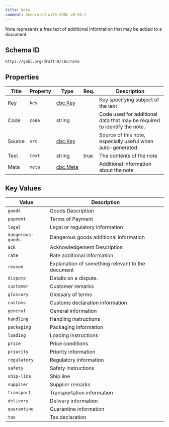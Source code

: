 ```yaml
---
title: Note
comment: Generated with GOBL v0.50.1
---
```


Note represents a free text of additional information that may be added to a document.

## Schema ID

`https://gobl.org/draft-0/cbc/note`

## Properties

| Title  | Property | Type                          | Req. | Description                                                              |
|--------|----------|-------------------------------|------|--------------------------------------------------------------------------|
| Key    | `key`    | [cbc.Key](/draft-0/cbc/key)   |      | Key specifying subject of the text                                       |
| Code   | `code`   | string                        |      | Code used for additional data that may be required to identify the note. |
| Source | `src`    | [cbc.Key](/draft-0/cbc/key)   |      | Source of this note, especially useful when auto-generated.              |
| Text   | `text`   | string                        | true | The contents of the note                                                 |
| Meta   | `meta`   | [cbc.Meta](/draft-0/cbc/meta) |      | Additional information about the note                                    |

## Key Values

| Value             | Description                                       |
|-------------------|---------------------------------------------------|
| `goods`           | Goods Description                                 |
| `payment`         | Terms of Payment                                  |
| `legal`           | Legal or regulatory information                   |
| `dangerous-goods` | Dangerous goods additional information            |
| `ack`             | Acknowledgement Description                       |
| `rate`            | Rate additional information                       |
| `reason`          | Explanation of something relevant to the document |
| `dispute`         | Details on a dispute.                             |
| `customer`        | Customer remarks                                  |
| `glossary`        | Glossary of terms                                 |
| `customs`         | Customs declaration information                   |
| `general`         | General information                               |
| `handling`        | Handling instructions                             |
| `packaging`       | Packaging information                             |
| `loading`         | Loading instructions                              |
| `price`           | Price conditions                                  |
| `priority`        | Priority information                              |
| `regulatory`      | Regulatory information                            |
| `safety`          | Safety instructions                               |
| `ship-line`       | Ship line                                         |
| `supplier`        | Supplier remarks                                  |
| `transport`       | Transportation information                        |
| `delivery`        | Delivery information                              |
| `quarantine`      | Quarantine information                            |
| `tax`             | Tax declaration                                   |

